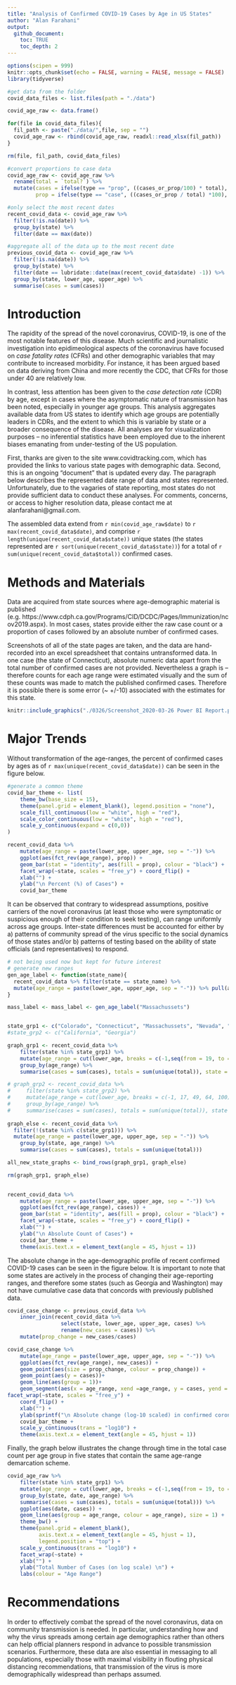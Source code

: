 ```yaml
---
title: "Analysis of Confirmed COVID-19 Cases by Age in US States"
author: "Alan Farahani"
output: 
  github_document:
    toc: TRUE
    toc_depth: 2
---
```



```r
options(scipen = 999)
knitr::opts_chunk$set(echo = FALSE, warning = FALSE, message = FALSE)
library(tidyverse)

#get data from the folder
covid_data_files <- list.files(path = "./data")

covid_age_raw <- data.frame()

for(file in covid_data_files){
  fil_path <- paste("./data/",file, sep = "")
  covid_age_raw <- rbind(covid_age_raw, readxl::read_xlsx(fil_path))
}

rm(file, fil_path, covid_data_files)

#convert proportions to case data
covid_age_raw <- covid_age_raw %>%
  rename(total = `total?`) %>%
  mutate(cases = ifelse(type == "prop", ((cases_or_prop/100) * total), cases_or_prop),
         prop = ifelse(type == "case", ((cases_or_prop / total) *100), cases_or_prop))

#only select the most recent dates
recent_covid_data <- covid_age_raw %>%
  filter(!is.na(date)) %>%
  group_by(state) %>% 
  filter(date == max(date))

#aggregate all of the data up to the most recent date
previous_covid_data <- covid_age_raw %>%
  filter(!is.na(date)) %>%
  group_by(state) %>% 
  filter(date == lubridate::date(max(recent_covid_data$date) -1)) %>%
  group_by(state, lower_age, upper_age) %>%
  summarise(cases = sum(cases))

```

# Introduction

The rapidity of the spread of the novel coronavirus, COVID-19, is one of the most notable features of this disease.  Much scientific and journalistic investigation into epidimeological aspects of the coronavirus have focused on *case fatality rates* (CFRs) and other demographic variables that may contribute to increased morbidity.  For instance, it has been argued based on data deriving from China and more recently the CDC, that CFRs for those under 40 are relatively low. 

In contrast, less attention has been given to the *case detection rate* (CDR) by age, except in cases where the asymptomatic nature of transmission has been noted, especially in younger age groups. This analysis aggregates available data from US states to identify which age groups are potentially leaders in CDRs, and the extent to which this is variable by state or a broader consequence of the disease.  All analyses are for visualization purposes -- no inferential statistics have been employed due to the inherent biases emanating from under-testing of the US population.

First, thanks are given to the site www.covidtracking.com, which has provided the links to various state pages with demographic data.  Second, this is an ongoing "document" that is updated every day.  The paragraph below describes the represented date range of data and states represented.  Unfortunately, due to the vagaries of state reporting, most states do not provide sufficient data to conduct these analyses.  For comments, concerns, or access to higher resolution data, please contact me at alanfarahani@gmail.com.

The assembled data extend from `r min(covid_age_raw$date)` to `r max(recent_covid_data$date)`, and comprise `r length(unique(recent_covid_data$state))` unique states (the states represented are `r sort(unique(recent_covid_data$state))`) for a total of `r sum(unique(recent_covid_data$total))` confirmed cases.

# Methods and Materials

Data are acquired from state sources where age-demographic material is published (e.g. https://www.cdph.ca.gov/Programs/CID/DCDC/Pages/Immunization/ncov2019.aspx).  In most cases, states provide either the raw case count or a proportion of cases followed by an absolute number of confirmed cases.

Screenshots of all of the state pages are taken, and the data are hand-recorded into an excel spreadsheet that contains untransformed data.  In one case (the state of Connecticut), absolute numeric data apart from the total number of confirmed cases are not provided.  Nevertheless a graph is -- therefore counts for each age range were estimated visually and the sum of these counts was made to match the published confirmed cases.  Therefore it is possible there is some error (~ +/-10) associated with the estimates for this state.

```r
knitr::include_graphics("./0326/Screenshot_2020-03-26 Power BI Report.png")
```

# Major Trends

Without transformation of the age-ranges, the percent of confirmed cases by ages as of `r max(unique(recent_covid_data$date))` can be seen in the figure below. 

```r
#generate a common theme
covid_bar_theme <- list(
    theme_bw(base_size = 15),
    theme(panel.grid = element_blank(), legend.position = "none"),
    scale_fill_continuous(low = "white", high = "red"),
    scale_color_continuous(low = "white", high = "red"),
    scale_y_continuous(expand = c(0,0))
)

recent_covid_data %>%
    mutate(age_range = paste(lower_age, upper_age, sep = "-")) %>%
    ggplot(aes(fct_rev(age_range), prop)) +
    geom_bar(stat = "identity", aes(fill = prop), colour = "black") +
    facet_wrap(~state, scales = "free_y") + coord_flip() +
    xlab("") +
    ylab("\n Percent (%) of Cases") +
    covid_bar_theme

```

It can be observed that contrary to widespread assumptions, positive carriers of the novel coronavirus (at least those who were symptomatic or suspicious enough of their condition to seek testing), can range uniformly across age groups.  Inter-state differences must be accounted for either by a) patterns of community spread of the virus specific to the social dynamics of those states and/or b) patterns of testing based on the ability of state officials (and representatives) to respond.

```r
# not being used now but kept for future interest
# generate new ranges
gen_age_label <- function(state_name){
  recent_covid_data %>% filter(state == state_name) %>%
  mutate(age_range = paste(lower_age, upper_age, sep = "-")) %>% pull(age_range)
}

mass_label <- mass_label <- gen_age_label("Massachussets")


state_grp1 <- c("Colorado", "Connecticut", "Massachussets", "Nevada", "Oregon")
#state_grp2 <- c("California", "Georgia")

graph_grp1 <- recent_covid_data %>%
    filter(state %in% state_grp1) %>%
    mutate(age_range = cut(lower_age, breaks = c(-1,seq(from = 19, to = 69, by = 10), 100), labels = mass_label)) %>%
    group_by(age_range) %>%
    summarise(cases = sum(cases), totals = sum(unique(total)), state = "Group 1")

# graph_grp2 <- recent_covid_data %>%
#     filter(state %in% state_grp2) %>%
#     mutate(age_range = cut(lower_age, breaks = c(-1, 17, 49, 64, 100), labels = cal_label)) %>%
#     group_by(age_range) %>%
#     summarise(cases = sum(cases), totals = sum(unique(total)), state = "Group 2")
  
graph_else <- recent_covid_data %>%
  filter(!(state %in% c(state_grp1))) %>%
  mutate(age_range = paste(lower_age, upper_age, sep = "-")) %>%
    group_by(state, age_range) %>%
    summarise(cases = sum(cases), totals = sum(unique(total)))

all_new_state_graphs <- bind_rows(graph_grp1, graph_else)

rm(graph_grp1, graph_else)
    
```

```r
recent_covid_data %>%
    mutate(age_range = paste(lower_age, upper_age, sep = "-")) %>%
    ggplot(aes(fct_rev(age_range), cases)) +
    geom_bar(stat = "identity", aes(fill = prop), colour = "black") +
    facet_wrap(~state, scales = "free_y") + coord_flip() +
    xlab("") +
    ylab("\n Absolute Count of Cases") +
    covid_bar_theme +
    theme(axis.text.x = element_text(angle = 45, hjust = 1))
```


The absolute change in the age-demographic profile of recent confirmed COVID-19 cases can be seen in the figure below.  It is important to note that some states are actively in the process of changing their age-reporting ranges, and therefore some states (such as Georgia and Washington) may not have cumulative case data that concords with previously published data.

```r

covid_case_change <- previous_covid_data %>%
    inner_join(recent_covid_data %>%
                 select(state, lower_age, upper_age, cases) %>%
                 rename(new_cases = cases)) %>%
    mutate(prop_change = new_cases/cases)

covid_case_change %>%
    mutate(age_range = paste(lower_age, upper_age, sep = "-")) %>%
    ggplot(aes(fct_rev(age_range), new_cases)) +
    geom_point(aes(size = prop_change, colour = prop_change)) +
    geom_point(aes(y = cases))+
    geom_line(aes(group = 1))+
    geom_segment(aes(x = age_range, xend =age_range, y = cases, yend = new_cases ), linetype = "dashed")+
facet_wrap(~state, scales = "free_y") +
    coord_flip() +
    xlab("") +
    ylab(sprintf("\n Absolute change (log-10 scaled) in confirmed coronavirus cases as of %s.",  max(recent_covid_data$date))) +
    covid_bar_theme +
    scale_y_continuous(trans = "log10") +
    theme(axis.text.x = element_text(angle = 45, hjust = 1))
```

Finally, the graph below illustrates the change through time in the total case count per age group in five states that contain the same age-range demarcation scheme.  

```r
covid_age_raw %>%
    filter(state %in% state_grp1) %>%
    mutate(age_range = cut(lower_age, breaks = c(-1,seq(from = 19, to = 69, by = 10), 100), labels = mass_label)) %>%
    group_by(state, date, age_range) %>%
    summarise(cases = sum(cases), totals = sum(unique(total))) %>%
    ggplot(aes(date, cases)) +
    geom_line(aes(group = age_range, colour = age_range), size = 1) +
    theme_bw() +
    theme(panel.grid = element_blank(),
          axis.text.x = element_text(angle = 45, hjust = 1),
          legend.position = "top") +
    scale_y_continuous(trans = "log10") +
    facet_wrap(~state) +
    xlab("") + 
    ylab("Total Number of Cases (on log scale) \n") +
    labs(colour = "Age Range")
```


# Recommendations
In order to effectively combat the spread of the novel coronavirus, data on community transmission is needed.  In particular, understanding how and why the virus spreads among certain age demographics rather than others can help official planners respond in advance to possible transmission scenarios.  Furthermore, these data are also essential in messaging to all populations, especially those with maximal visibility in flouting physical distancing recommendations, that transmission of the virus is more demographically widespread than perhaps assumed.